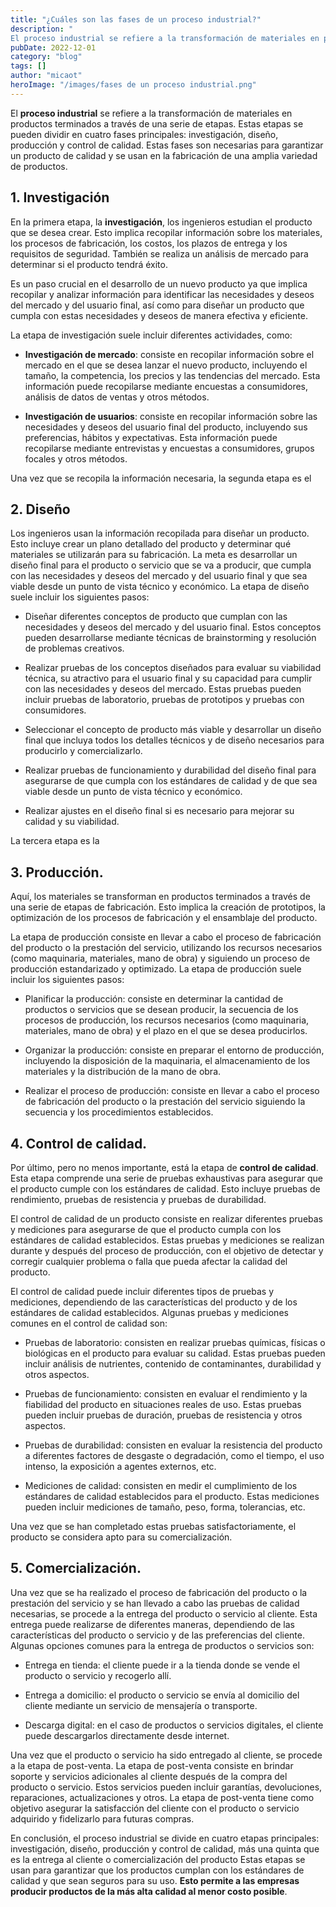 ```yaml
---
title: "¿Cuáles son las fases de un proceso industrial?"
description: "
El proceso industrial se refiere a la transformación de materiales en productos terminados a través de una serie de etapas. Estas etapas se pueden di..."
pubDate: 2022-12-01
category: "blog"
tags: []
author: "micaot"
heroImage: "/images/fases de un proceso industrial.png"
---
```


El **proceso industrial** se refiere a la transformación de materiales en productos terminados a través de una serie de etapas. Estas etapas se pueden dividir en cuatro fases principales: investigación, diseño, producción y control de calidad. Estas fases son necesarias para garantizar un producto de calidad y se usan en la fabricación de una amplia variedad de productos. 

## 1. Investigación

En la primera etapa, la **investigación**, los ingenieros estudian el producto que se desea crear. Esto implica recopilar información sobre los materiales, los procesos de fabricación, los costos, los plazos de entrega y los requisitos de seguridad. También se realiza un análisis de mercado para determinar si el producto tendrá éxito. 

Es un paso crucial en el desarrollo de un nuevo producto ya que implica recopilar y analizar información para identificar las necesidades y deseos del mercado y del usuario final, así como para diseñar un producto que cumpla con estas necesidades y deseos de manera efectiva y eficiente.

La etapa de investigación suele incluir diferentes actividades, como:

- **Investigación de mercado**: consiste en recopilar información sobre el mercado en el que se desea lanzar el nuevo producto, incluyendo el tamaño, la competencia, los precios y las tendencias del mercado. Esta información puede recopilarse mediante encuestas a consumidores, análisis de datos de ventas y otros métodos.

- **Investigación de usuarios**: consiste en recopilar información sobre las necesidades y deseos del usuario final del producto, incluyendo sus preferencias, hábitos y expectativas. Esta información puede recopilarse mediante entrevistas y encuestas a consumidores, grupos focales y otros métodos.

Una vez que se recopila la información necesaria, la segunda etapa es el 

## 2. **Diseño**

Los ingenieros usan la información recopilada para diseñar un producto. Esto incluye crear un plano detallado del producto y determinar qué materiales se utilizarán para su fabricación. La meta es desarrollar un diseño final para el producto o servicio que se va a producir, que cumpla con las necesidades y deseos del mercado y del usuario final y que sea viable desde un punto de vista técnico y económico. La etapa de diseño suele incluir los siguientes pasos:

- Diseñar diferentes conceptos de producto que cumplan con las necesidades y deseos del mercado y del usuario final. Estos conceptos pueden desarrollarse mediante técnicas de brainstorming y resolución de problemas creativos.

- Realizar pruebas de los conceptos diseñados para evaluar su viabilidad técnica, su atractivo para el usuario final y su capacidad para cumplir con las necesidades y deseos del mercado. Estas pruebas pueden incluir pruebas de laboratorio, pruebas de prototipos y pruebas con consumidores.

- Seleccionar el concepto de producto más viable y desarrollar un diseño final que incluya todos los detalles técnicos y de diseño necesarios para producirlo y comercializarlo.

- Realizar pruebas de funcionamiento y durabilidad del diseño final para asegurarse de que cumpla con los estándares de calidad y de que sea viable desde un punto de vista técnico y económico.

- Realizar ajustes en el diseño final si es necesario para mejorar su calidad y su viabilidad.

La tercera etapa es la 

## 3. **Producción**. 

Aquí, los materiales se transforman en productos terminados a través de una serie de etapas de fabricación. Esto implica la creación de prototipos, la optimización de los procesos de fabricación y el ensamblaje del producto. 

La etapa de producción consiste en llevar a cabo el proceso de fabricación del producto o la prestación del servicio, utilizando los recursos necesarios (como maquinaria, materiales, mano de obra) y siguiendo un proceso de producción estandarizado y optimizado. La etapa de producción suele incluir los siguientes pasos:

- Planificar la producción: consiste en determinar la cantidad de productos o servicios que se desean producir, la secuencia de los procesos de producción, los recursos necesarios (como maquinaria, materiales, mano de obra) y el plazo en el que se desea producirlos.

- Organizar la producción: consiste en preparar el entorno de producción, incluyendo la disposición de la maquinaria, el almacenamiento de los materiales y la distribución de la mano de obra.

- Realizar el proceso de producción: consiste en llevar a cabo el proceso de fabricación del producto o la prestación del servicio siguiendo la secuencia y los procedimientos establecidos.

## 4. Control de calidad.

Por último, pero no menos importante, está la etapa de **control de calidad**. Esta etapa comprende una serie de pruebas exhaustivas para asegurar que el producto cumple con los estándares de calidad. Esto incluye pruebas de rendimiento, pruebas de resistencia y pruebas de durabilidad. 

El control de calidad de un producto consiste en realizar diferentes pruebas y mediciones para asegurarse de que el producto cumpla con los estándares de calidad establecidos. Estas pruebas y mediciones se realizan durante y después del proceso de producción, con el objetivo de detectar y corregir cualquier problema o falla que pueda afectar la calidad del producto.

El control de calidad puede incluir diferentes tipos de pruebas y mediciones, dependiendo de las características del producto y de los estándares de calidad establecidos. Algunas pruebas y mediciones comunes en el control de calidad son:

- Pruebas de laboratorio: consisten en realizar pruebas químicas, físicas o biológicas en el producto para evaluar su calidad. Estas pruebas pueden incluir análisis de nutrientes, contenido de contaminantes, durabilidad y otros aspectos.

- Pruebas de funcionamiento: consisten en evaluar el rendimiento y la fiabilidad del producto en situaciones reales de uso. Estas pruebas pueden incluir pruebas de duración, pruebas de resistencia y otros aspectos.

- Pruebas de durabilidad: consisten en evaluar la resistencia del producto a diferentes factores de desgaste o degradación, como el tiempo, el uso intenso, la exposición a agentes externos, etc.

- Mediciones de calidad: consisten en medir el cumplimiento de los estándares de calidad establecidos para el producto. Estas mediciones pueden incluir mediciones de tamaño, peso, forma, tolerancias, etc.

Una vez que se han completado estas pruebas satisfactoriamente, el producto se considera apto para su comercialización. 

## 5. Comercialización.

Una vez que se ha realizado el proceso de fabricación del producto o la prestación del servicio y se han llevado a cabo las pruebas de calidad necesarias, se procede a la entrega del producto o servicio al cliente. Esta entrega puede realizarse de diferentes maneras, dependiendo de las características del producto o servicio y de las preferencias del cliente. Algunas opciones comunes para la entrega de productos o servicios son:

- Entrega en tienda: el cliente puede ir a la tienda donde se vende el producto o servicio y recogerlo allí.

- Entrega a domicilio: el producto o servicio se envía al domicilio del cliente mediante un servicio de mensajería o transporte.

- Descarga digital: en el caso de productos o servicios digitales, el cliente puede descargarlos directamente desde internet.

Una vez que el producto o servicio ha sido entregado al cliente, se procede a la etapa de post-venta. La etapa de post-venta consiste en brindar soporte y servicios adicionales al cliente después de la compra del producto o servicio. Estos servicios pueden incluir garantías, devoluciones, reparaciones, actualizaciones y otros. La etapa de post-venta tiene como objetivo asegurar la satisfacción del cliente con el producto o servicio adquirido y fidelizarlo para futuras compras.

En conclusión, el proceso industrial se divide en cuatro etapas principales: investigación, diseño, producción y control de calidad, más una quinta que es la entrega al cliente o comercialización del producto Estas etapas se usan para garantizar que los productos cumplan con los estándares de calidad y que sean seguros para su uso. **Esto permite a las empresas producir productos de la más alta calidad al menor costo posible**.